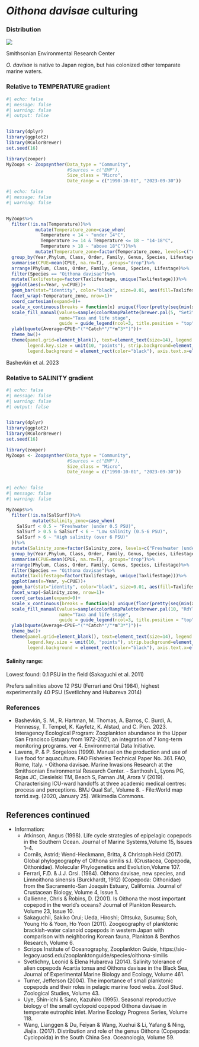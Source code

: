 
# *Oithona davisae* culturing {.unnumbered}

### Distribution

![](oithona/oithona-davisae-loc.png)

Smithsonian Environmental Research Center


*O. davisae* is native to Japan region, but has colonized other temparate marine waters.


### Relative to TEMPERATURE gradient

```r
#| echo: false
#| message: false
#| warning: false
#| output: false


library(dplyr)
library(ggplot2)
library(RColorBrewer)
set.seed(16)

library(zooper)
MyZoops <- Zoopsynther(Data_type = "Community", 
                       #Sources = c("EMP"), 
                       Size_class = "Micro", 
                       Date_range = c("1990-10-01", "2023-09-30"))

```


```r
#| echo: false
#| message: false
#| warning: false


MyZoops%>%
  filter(!is.na(Temperature))%>%
           mutate(Temperature_zone=case_when(
             Temperature < 14 ~ "under 14°C",
             Temperature >= 14 & Temperature <= 18 ~ "14-18°C",
             Temperature > 18 ~ "above 18°C"))%>%
           mutate(Temperature_zone=factor(Temperature_zone, levels=c("under 14°C", "14-18°C", "above 18°C")))%>%
  group_by(Year,Phylum, Class, Order, Family, Genus, Species, Lifestage, Taxlifestage, Temperature_zone)%>%
  summarise(CPUE=mean(CPUE, na.rm=T), .groups="drop")%>%
  arrange(Phylum, Class, Order, Family, Genus, Species, Lifestage)%>%
  filter(Species == "Oithona davisae")%>% 
  mutate(Taxlifestage=factor(Taxlifestage, unique(Taxlifestage)))%>%
  ggplot(aes(x=Year, y=CPUE))+
  geom_bar(stat="identity", color="black", size=0.01, aes(fill=Taxlifestage))+
  facet_wrap(~Temperature_zone, nrow=1)+
  coord_cartesian(expand=0)+
  scale_x_continuous(breaks = function(x) unique(floor(pretty(seq(min(x), max(x)), n=3))), expand=c(0,0))+
  scale_fill_manual(values=sample(colorRampPalette(brewer.pal(5, "Set2"))(length(unique(MyZoops$Taxlifestage)))), 
                    name="Taxa and life stage", 
                    guide = guide_legend(ncol=3, title.position = "top", title.hjust = 0.5))+
  ylab(bquote(Average~CPUE~"("*Catch*"/"*m^3*")"))+
  theme_bw()+
  theme(panel.grid=element_blank(), text=element_text(size=14), legend.text = element_text(size=8), 
        legend.key.size = unit(10, "points"), strip.background=element_blank(), legend.position = "bottom", 
        legend.background = element_rect(color="black"), axis.text.x=element_text(angle=45, hjust=1))

```

Bashevkin et al. 2023

### Relative to SALINITY gradient

```r
#| echo: false
#| message: false
#| warning: false
#| output: false


library(dplyr)
library(ggplot2)
library(RColorBrewer)
set.seed(16)

library(zooper)
MyZoops <- Zoopsynther(Data_type = "Community", 
                       #Sources = c("EMP"), 
                       Size_class = "Micro", 
                       Date_range = c("1990-10-01", "2023-09-30"))



```

```r
#| echo: false
#| message: false
#| warning: false

MyZoops%>%
  filter(!is.na(SalSurf))%>%
          mutate(Salinity_zone=case_when(
    SalSurf < 0.5 ~ "Freshwater (under 0.5 PSU)",
    SalSurf > 0.5 & SalSurf < 6 ~ "Low salinity (0.5-6 PSU)",
    SalSurf > 6 ~ "High salinity (over 6 PSU)"
  ))%>%
  mutate(Salinity_zone=factor(Salinity_zone, levels=c("Freshwater (under 0.5 PSU)", "Low salinity (0.5-6 PSU)", "High salinity (over 6 PSU)")))%>%
  group_by(Year,Phylum, Class, Order, Family, Genus, Species, Lifestage, Taxlifestage, Salinity_zone)%>%
  summarise(CPUE=mean(CPUE, na.rm=T), .groups="drop")%>%
  arrange(Phylum, Class, Order, Family, Genus, Species, Lifestage)%>%
  filter(Species == "Oithona davisae")%>% 
  mutate(Taxlifestage=factor(Taxlifestage, unique(Taxlifestage)))%>%
  ggplot(aes(x=Year, y=CPUE))+
  geom_bar(stat="identity", color="black", size=0.01, aes(fill=Taxlifestage))+
  facet_wrap(~Salinity_zone, nrow=1)+
  coord_cartesian(expand=0)+
  scale_x_continuous(breaks = function(x) unique(floor(pretty(seq(min(x), max(x)), n=3))), expand=c(0,0))+
  scale_fill_manual(values=sample(colorRampPalette(brewer.pal(10, "RdYlGn"))(length(unique(MyZoops$Taxlifestage)))), 
                    name="Taxa and life stage", 
                    guide = guide_legend(ncol=3, title.position = "top", title.hjust = 0.5))+
  ylab(bquote(Average~CPUE~"("*Catch*"/"*m^3*")"))+
  theme_bw()+
  theme(panel.grid=element_blank(), text=element_text(size=14), legend.text = element_text(size=8), 
        legend.key.size = unit(10, "points"), strip.background=element_blank(), legend.position = "bottom", 
        legend.background = element_rect(color="black"), axis.text.x=element_text(angle=45, hjust=1))

```


#### Salinity range: 

Lowest found: 0.1 PSU in the field (Sakaguchi et al. 2011)

Prefers salinities above 12 PSU (Ferrari and Orsi 1984), highest experimentally 40 PSU (Svetlichny and Hubareva 2014)


### References


-   Bashevkin, S. M., R. Hartman, M. Thomas, A. Barros, C. Burdi, A. Hennessy, T. Tempel, K. Kayfetz, K. Alstad, and C. Pien. 2023. Interagency Ecological Program: Zooplankton abundance in the Upper San Francisco Estuary from 1972-2021, an integration of 7 long-term monitoring programs. ver 4. Environmental Data Initiative.
   -   Lavens, P. & P. Sorgeloos (1999). Manual on the production and use of live food for aquaculture. FAO Fisheries Technical Paper No. 361. FAO, Rome, Italy.
    -   Oithona davisae. Marine Invasions Research at the Smithsonian Environmental Research Center.
    -   Santhosh L, Lyons PG, Rojas JC, Ciesielski TM, Beach S, Farnan JM, Arora V (2019). Characterising ICU-ward handoffs at three academic medical centres: process and perceptions. BMJ Qual Saf., Volume 8.
    -   File:World map torrid.svg. (2020, January 25). Wikimedia Commons.
  

## References continued

-   Information:
    -   Atkinson, Angus (1998). Life cycle strategies of epipelagic copepods in the Southern Ocean. Journal of Marine Systems,Volume 15, Issues 1--4.
    -   Cornils, Astrid; Wend-Heckmann, Britta, & Christoph Held (2017). Global phylogeography of Oithona similis s.l. (Crustacea, Copepoda, Oithonidae). Molecular Phylogenetics and Evolution,Volume 107.
    -   Ferrari, F.D. & J.J. Orsi. (1984). Oithona davisae, new species, and Limnoithona sinensis (Burckhardt, 1912) (Copepoda: Oithonidae) from the Sacramento-San Joaquin Estuary, California. Journal of Crustacean Biology, Volume 4, Issue 1.
    -   Gallienne, Chris & Robins, D. (2001). Is Oithona the most important copepod in the world's oceans? Journal of Plankton Research. Volume 23, Issue 10.
    -   Sakaguchii, Sakiko Orui; Ueda, Hiroshi; Ohtsuka, Susumu; Soh, Young Ho & Yoon, Ho Yoon (2011). Zoogeography of planktonic brackish-water calanoid copepods in western Japan with comparison with neighboring Korean fauna, Plankton & Benthos Research, Volume 6.
    -   Scripps Institute of Oceanography, Zooplankton Guide, https://sio-legacy.ucsd.edu/zooplanktonguide/species/oithona-similis
    -   Svetlichny, Leonid & Elena Hubareva (2014). Salinity tolerance of alien copepods Acartia tonsa and Oithona davisae in the Black Sea, Journal of Experimental Marine Biology and Ecology, Volume 461.
    -   Turner, Jefferson (2004). The importance of small planktonic copepods and their roles in pelagic marine food webs. Zool Stud. Zoological Studies, Volume 43.
    -   Uye, Shin-ichi & Sano, Kazuhiro (1995). Seasonal reproductive biology of the small cyclopoid copepod Oithona davisae in temperate eutrophic inlet. Marine Ecology Progress Series, Volume 118.
    -   Wang, Lianggen & Du, Feiyan & Wang, Xuehui & Li, Yafang & Ning, Jiajia. (2017). Distribution and role of the genus Oithona (Copepoda: Cyclopoida) in the South China Sea. Oceanologia, Volume 59.
